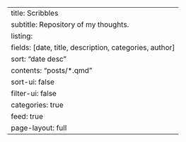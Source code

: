---
title: Scribbles
subtitle: Repository of my thoughts.
listing:
  fields: [date, title, description, categories, author]
  sort: "date desc"
  contents: "posts/*.qmd"
  sort-ui: false
  filter-ui: false
  categories: true
  feed: true
page-layout: full
---
